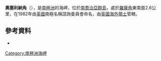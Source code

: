 {{Coord|54|12|S|37|24|W|source:GNIS|display=title}}

'''奧塞利納角'''（{{lang-en|Aucellina Point}}），是[[南極洲|南極洲]]的海岬，位於[[南喬治亞群島|南喬治亞群島]]，處於[[羅薩角_(南喬治亞群島)|羅薩角]]東南面2.6公里，在1982年由[[英國|英國]]南極名稱諮詢委員會命名，由[[英國海外領土|英國海外領土]]管轄。

==參考資料==
* {{usgs-gazetteer|id=709}}

{{Antarctica-geo-stub}}
[[Category:南極洲海岬|Category:南極洲海岬]]